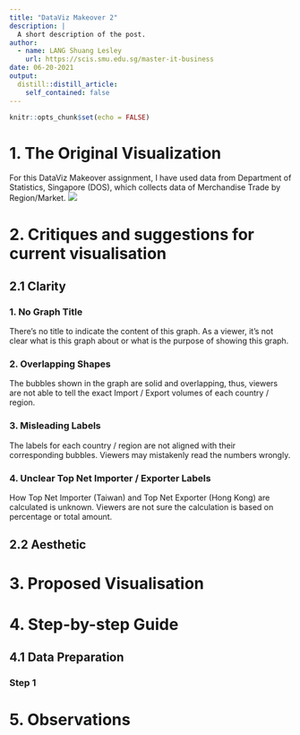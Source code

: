 ```yaml
---
title: "DataViz Makeover 2"
description: |
  A short description of the post.
author:
  - name: LANG Shuang Lesley
    url: https://scis.smu.edu.sg/master-it-business
date: 06-20-2021
output:
  distill::distill_article:
    self_contained: false
---
```



```r
knitr::opts_chunk$set(echo = FALSE)
```

# 1. The Original Visualization
For this DataViz Makeover assignment, I have used data from  Department of Statistics, Singapore (DOS), which collects data of Merchandise Trade by Region/Market. 
![](img/original.jpg)

# 2. Critiques and suggestions for current visualisation

## 2.1 Clarity

### 1. No Graph Title
There's no title to indicate the content of this graph. As a viewer, it's not clear what is this graph about or what is the purpose of showing this graph. 

### 2. Overlapping Shapes
The bubbles shown in the graph are solid and overlapping, thus, viewers are not able to tell the exact Import / Export volumes of each country / region. 

### 3. Misleading Labels
The labels for each country / region are not aligned with their corresponding bubbles. Viewers may mistakenly read the numbers wrongly. 

### 4. Unclear Top Net Importer / Exporter Labels 
How Top Net Importer (Taiwan) and Top Net Exporter (Hong Kong) are calculated is unknown. Viewers are not sure the calculation is based on percentage or total amount. 

## 2.2 Aesthetic


# 3. Proposed Visualisation

# 4. Step-by-step Guide

## 4.1 Data Preparation

### Step 1 


# 5. Observations




